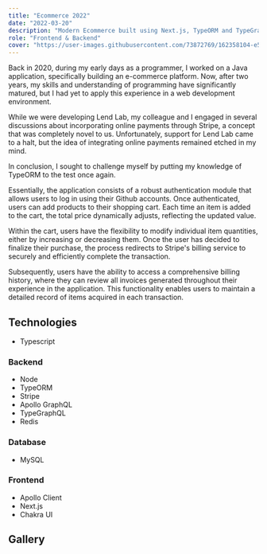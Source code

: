 ```yaml
---
title: "Ecommerce 2022"
date: "2022-03-20"
description: "Modern Ecommerce built using Next.js, TypeORM and TypeGraphQL, implementing for my first time online payments with Stripe."
role: "Frontend & Backend"
cover: "https://user-images.githubusercontent.com/73872769/162358104-e56cc437-2b07-42af-aff3-f4abe706672b.png"
---
```


Back in 2020, during my early days as a programmer, I worked on a Java application, specifically building an e-commerce platform. Now, after two years, my skills and understanding of programming have significantly matured, but I had yet to apply this experience in a web development environment.

While we were developing Lend Lab, my colleague and I engaged in several discussions about incorporating online payments through Stripe, a concept that was completely novel to us. Unfortunately, support for Lend Lab came to a halt, but the idea of integrating online payments remained etched in my mind.

In conclusion, I sought to challenge myself by putting my knowledge of TypeORM to the test once again.

Essentially, the application consists of a robust authentication module that allows users to log in using their Github accounts. Once authenticated, users can add products to their shopping cart. Each time an item is added to the cart, the total price dynamically adjusts, reflecting the updated value.

Within the cart, users have the flexibility to modify individual item quantities, either by increasing or decreasing them. Once the user has decided to finalize their purchase, the process redirects to Stripe's billing service to securely and efficiently complete the transaction.

Subsequently, users have the ability to access a comprehensive billing history, where they can review all invoices generated throughout their experience in the application. This functionality enables users to maintain a detailed record of items acquired in each transaction.

## Technologies

- Typescript

### Backend

- Node
- TypeORM
- Stripe
- Apollo GraphQL
- TypeGraphQL
- Redis

### Database

- MySQL

### Frontend

- Apollo Client
- Next.js
- Chakra UI

## Gallery

<GalleryImage
  image="https://user-images.githubusercontent.com/73872769/162358104-e56cc437-2b07-42af-aff3-f4abe706672b.png"
  alt="landing"
  caption="The landing page"
/>

<GalleryImage
  image="https://user-images.githubusercontent.com/73872769/162357988-7940e5bc-911b-4acb-9cfb-e9f889fa5752.png"
  alt="products"
  caption="The list of products"
/>

<GalleryImage
  image="https://user-images.githubusercontent.com/73872769/162358130-54f7268c-684a-4c8d-a85d-bf4f115a0aa6.png"
  alt="product"
  caption="A single product"
/>

<GalleryImage
  image="https://user-images.githubusercontent.com/73872769/162358156-668dfd1a-2679-451d-891c-8122a48df8ee.png"
  alt="cart"
  caption="The user's cart"
/>

<GalleryImage
  image="https://user-images.githubusercontent.com/73872769/162358174-b7fca290-feb6-4c8e-8e76-4683b8250b98.png"
  alt="stripe checkout"
  caption="Stripe checkout"
/>

<GalleryImage
  image="https://user-images.githubusercontent.com/73872769/162358195-ce104a0e-2dca-4b16-bac9-33deb367a66b.png"
  alt="checkout success"
  caption="Checkout success"
/>

<GalleryImage image="https://user-images.githubusercontent.com/73872769/162358211-663517e6-9a7a-40c4-a103-df86359f4905.png" alt="orders" caption="User's orders" />

